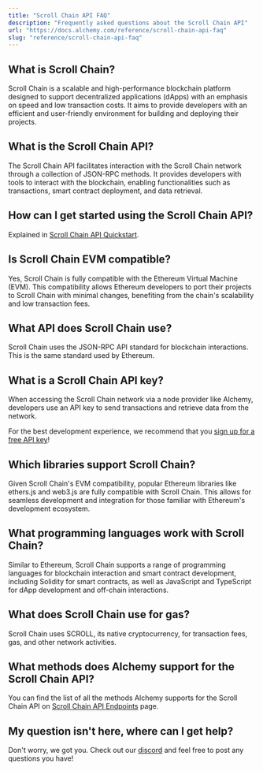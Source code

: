 ```yaml
---
title: "Scroll Chain API FAQ"
description: "Frequently asked questions about the Scroll Chain API"
url: "https://docs.alchemy.com/reference/scroll-chain-api-faq"
slug: "reference/scroll-chain-api-faq"
---
```



## What is Scroll Chain?

Scroll Chain is a scalable and high-performance blockchain platform designed to support decentralized applications (dApps) with an emphasis on speed and low transaction costs. It aims to provide developers with an efficient and user-friendly environment for building and deploying their projects.

## What is the Scroll Chain API?

The Scroll Chain API facilitates interaction with the Scroll Chain network through a collection of JSON-RPC methods. It provides developers with tools to interact with the blockchain, enabling functionalities such as transactions, smart contract deployment, and data retrieval.

## How can I get started using the Scroll Chain API?

Explained in [Scroll Chain API Quickstart](/reference/scroll-chain-api-quickstart).

## Is Scroll Chain EVM compatible?

Yes, Scroll Chain is fully compatible with the Ethereum Virtual Machine (EVM). This compatibility allows Ethereum developers to port their projects to Scroll Chain with minimal changes, benefiting from the chain's scalability and low transaction fees.

## What API does Scroll Chain use?

Scroll Chain uses the JSON-RPC API standard for blockchain interactions. This is the same standard used by Ethereum.

## What is a Scroll Chain API key?

When accessing the Scroll Chain network via a node provider like Alchemy, developers use an API key to send transactions and retrieve data from the network.

For the best development experience, we recommend that you [sign up for a free API key](https://dashboard.alchemy.com/signup/)!

## Which libraries support Scroll Chain?

Given Scroll Chain's EVM compatibility, popular Ethereum libraries like ethers.js and web3.js are fully compatible with Scroll Chain. This allows for seamless development and integration for those familiar with Ethereum's development ecosystem.

## What programming languages work with Scroll Chain?

Similar to Ethereum, Scroll Chain supports a range of programming languages for blockchain interaction and smart contract development, including Solidity for smart contracts, as well as JavaScript and TypeScript for dApp development and off-chain interactions.

## What does Scroll Chain use for gas?

Scroll Chain uses SCROLL, its native cryptocurrency, for transaction fees, gas, and other network activities.

## What methods does Alchemy support for the Scroll Chain API?

You can find the list of all the methods Alchemy supports for the Scroll Chain API on [Scroll Chain API Endpoints](/reference/scroll-chain-api-endpoints) page.

## My question isn't here, where can I get help?

Don't worry, we got you. Check out our [discord](https://alchemy.com/discord) and feel free to post any questions you have!
